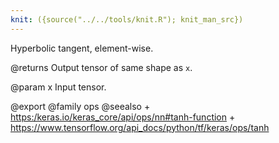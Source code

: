 ```yaml
---
knit: ({source("../../tools/knit.R"); knit_man_src})
---
```

Hyperbolic tangent, element-wise.

@returns
    Output tensor of same shape as `x`.

@param x Input tensor.

@export
@family ops
@seealso
+ <https:/keras.io/keras_core/api/ops/nn#tanh-function>
+ <https://www.tensorflow.org/api_docs/python/tf/keras/ops/tanh>
